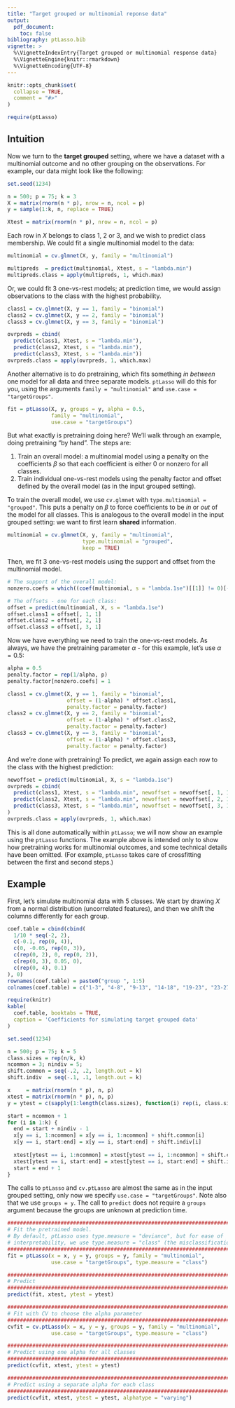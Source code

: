 ```yaml
---
title: "Target grouped or multinomial reponse data"
output: 
  pdf_document:
    toc: false
bibliography: ptLasso.bib
vignette: >
  %\VignetteIndexEntry{Target grouped or multinomial response data}
  %\VignetteEngine{knitr::rmarkdown}
  %\VignetteEncoding{UTF-8}
---
```


```r
knitr::opts_chunk$set(
  collapse = TRUE,
  comment = "#>"
)
```

```r
require(ptLasso)
```

## Intuition
Now we turn to the __target grouped__ setting, where we have a dataset with a multinomial outcome and no other grouping on the observations. For example, our data might look like the following:

```r
set.seed(1234)

n = 500; p = 75; k = 3
X = matrix(rnorm(n * p), nrow = n, ncol = p)
y = sample(1:k, n, replace = TRUE)

Xtest = matrix(rnorm(n * p), nrow = n, ncol = p)
```

Each row in $X$ belongs to class 1, 2 or 3, and we wish to predict class membership. We could fit a single multinomial model to the data:
```r
multinomial = cv.glmnet(X, y, family = "multinomial")

multipreds  = predict(multinomial, Xtest, s = "lambda.min")
multipreds.class = apply(multipreds, 1, which.max)
```

Or, we could fit 3 one-vs-rest models; at prediction time, we would assign observations to the class with the highest probability.
```r
class1 = cv.glmnet(X, y == 1, family = "binomial")
class2 = cv.glmnet(X, y == 2, family = "binomial")
class3 = cv.glmnet(X, y == 3, family = "binomial")

ovrpreds = cbind(
  predict(class1, Xtest, s = "lambda.min"),
  predict(class2, Xtest, s = "lambda.min"),
  predict(class3, Xtest, s = "lambda.min"))
ovrpreds.class = apply(ovrpreds, 1, which.max)
```

Another alternative is to do pretraining, which fits something *in between* one model for all data and three separate models. `ptLasso` will do this for you, using the arguments `family = "multinomial"` and `use.case = "targetGroups"`.
```r
fit = ptLasso(X, y, groups = y, alpha = 0.5,
              family = "multinomial", 
              use.case = "targetGroups")
```

But what exactly is pretraining doing here? We'll walk through an example, doing pretraining "by hand". The steps are:

1. Train an overall model: a multinomial model using a penalty on the coefficients $\beta$ so that each coefficient is either 0 or nonzero for all classes.
2. Train individual one-vs-rest models using the penalty factor and offset defined by the overall model (as in the input grouped setting).

To train the overall model, we use `cv.glmnet` with `type.multinomial = "grouped"`. This puts a penalty on $\beta$ to force coefficients to be _in_ or _out_ of the model for all classes. This is analogous to the overall model in the input grouped setting: we want to first learn __shared__ information.
```r
multinomial = cv.glmnet(X, y, family = "multinomial", 
                        type.multinomial = "grouped",
                        keep = TRUE)
```

Then, we fit 3 one-vs-rest models using the support and offset from the multinomial model. 
```r
# The support of the overall model:
nonzero.coefs = which((coef(multinomial, s = "lambda.1se")[[1]] != 0)[-1])

# The offsets - one for each class:
offset = predict(multinomial, X, s = "lambda.1se")
offset.class1 = offset[, 1, 1]
offset.class2 = offset[, 2, 1]
offset.class3 = offset[, 3, 1]
```

Now we have everything we need to train the one-vs-rest models. As always, we have the pretraining parameter $\alpha$ - for this example, let's use $\alpha = 0.5$:
```r
alpha = 0.5
penalty.factor = rep(1/alpha, p)
penalty.factor[nonzero.coefs] = 1

class1 = cv.glmnet(X, y == 1, family = "binomial", 
                   offset = (1-alpha) * offset.class1,
                   penalty.factor = penalty.factor)
class2 = cv.glmnet(X, y == 2, family = "binomial", 
                   offset = (1-alpha) * offset.class2,
                   penalty.factor = penalty.factor)
class3 = cv.glmnet(X, y == 3, family = "binomial", 
                   offset = (1-alpha) * offset.class3,
                   penalty.factor = penalty.factor)
```

And we're done with pretraining! To predict, we again assign each row to the class with the highest prediction:
```r
newoffset = predict(multinomial, X, s = "lambda.1se")
ovrpreds = cbind(
  predict(class1, Xtest, s = "lambda.min", newoffset = newoffset[, 1, 1]),
  predict(class2, Xtest, s = "lambda.min", newoffset = newoffset[, 2, 1]),
  predict(class3, Xtest, s = "lambda.min", newoffset = newoffset[, 3, 1])
)
ovrpreds.class = apply(ovrpreds, 1, which.max)
```

This is all done automatically within `ptLasso`; we will now show an example using the `ptLasso` functions. The example above is intended only to show how pretraining works for multinomial outcomes, and some technical details have been omitted. (For example, `ptLasso` takes care of crossfitting between the first and second steps.)

## Example

First, let's simulate multinomial data with 5 classes. We start by drawing $X$ from a normal distribution (uncorrelated features), and then we shift the columns differently for each group.

```r
coef.table = cbind(cbind(
  1/10 * seq(-2, 2),
  c(-0.1, rep(0, 4)),
  c(0, -0.05, rep(0, 3)),
  c(rep(0, 2), 0, rep(0, 2)),
  c(rep(0, 3), 0.05, 0),
  c(rep(0, 4), 0.1)
), 0)
rownames(coef.table) = paste0("group ", 1:5)
colnames(coef.table) = c("1-3", "4-8", "9-13", "14-18", "19-23", "23-27", "27-75")

require(knitr)
kable(
  coef.table, booktabs = TRUE,
  caption = 'Coefficients for simulating target grouped data'
)
```

```r
set.seed(1234)

n = 500; p = 75; k = 5
class.sizes = rep(n/k, k)
ncommon = 3; nindiv = 5;
shift.common = seq(-.2, .2, length.out = k)
shift.indiv  = seq(-.1, .1, length.out = k)

x     = matrix(rnorm(n * p), n, p)
xtest = matrix(rnorm(n * p), n, p)
y = ytest = c(sapply(1:length(class.sizes), function(i) rep(i, class.sizes[i])))

start = ncommon + 1
for (i in 1:k) {
  end = start + nindiv - 1
  x[y == i, 1:ncommon] = x[y == i, 1:ncommon] + shift.common[i]
  x[y == i, start:end] = x[y == i, start:end] + shift.indiv[i]
  
  xtest[ytest == i, 1:ncommon] = xtest[ytest == i, 1:ncommon] + shift.common[i]
  xtest[ytest == i, start:end] = xtest[ytest == i, start:end] + shift.indiv[i]
  start = end + 1
}
```

The calls to `ptLasso` and `cv.ptLasso` are almost the same as in the input grouped setting, only now we specify `use.case = "targetGroups"`. Note also that we use `groups = y`. The call to `predict` does not require a `groups` argument because the groups are unknown at prediction time.

```r
################################################################################
# Fit the pretrained model.
# By default, ptLasso uses type.measure = "deviance", but for ease of
# interpretability, we use type.measure = "class" (the misclassification rate).
################################################################################
fit = ptLasso(x = x, y = y, groups = y, family = "multinomial", 
              use.case = "targetGroups", type.measure = "class")

################################################################################
# Predict
################################################################################
predict(fit, xtest, ytest = ytest)

################################################################################
# Fit with CV to choose the alpha parameter
################################################################################
cvfit = cv.ptLasso(x = x, y = y, groups = y, family = "multinomial", 
              use.case = "targetGroups", type.measure = "class")

################################################################################
# Predict using one alpha for all classes
################################################################################
predict(cvfit, xtest, ytest = ytest)

################################################################################
# Predict using a separate alpha for each class
################################################################################
predict(cvfit, xtest, ytest = ytest, alphatype = "varying")
```

